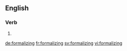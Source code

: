 ==English==

===Verb===
{{head|en}}

# {{present participle of|formalize}}

[[de:formalizing]]
[[fr:formalizing]]
[[sv:formalizing]]
[[vi:formalizing]]